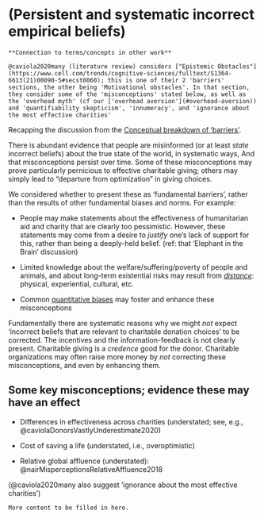 # (Persistent and systematic incorrect empirical beliefs) {#factual}

```block2

**Connection to terms/concepts in other work**

@caviola2020many (literature review) considers ["Epistemic Obstacles"](https://www.cell.com/trends/cognitive-sciences/fulltext/S1364-6613(21)00090-5#secst0060); this is one of their 2 'barriers' sections, the other being 'Motivational obstacles'. In that section, they consider some of the 'misconceptions' stated below, as well as  the 'overhead myth' (cf our ['overhead aversion'](#overhead-aversion)) and 'quantifiability skepticism', 'innumeracy', and 'ignorance about the most effective charities'

```

Recapping the discussion from the [Conceptual breakdown of 'barriers'](#barriers-concept).

There is abundant evidence that people are misinformed (or at least *state* incorrect beliefs) about the true state of the world, in systematic ways, And that misconceptions persist over time. Some of these misconceptions may prove particularly pernicious to effective charitable giving; others may simply lead to "departure from optimization" in giving choices.

We considered whether to present these as 'fundamental barriers', rather than the results of other fundamental biases and norms. For example:

-   People may make statements about the effectiveness of humanitarian aid and charity that are clearly too pessimistic. However, these statements may come from a desire to *justify* one's lack of support for this, rather than being a deeply-held belief. (ref: that 'Elephant in the Brain' discussion)

-   Limited knowledge about the welfare/suffering/poverty of people and animals, and about long-term existential risks may result from [*distance*](#aware-distance): physical, experiential, cultural, etc.

-   Common [quantitative biases](#quant-biases) may foster and enhance these misconceptions

Fundamentally there are systematic reasons why we might *not* expect 'incorrect beliefs that are relevant to charitable donation choices' to be corrected. The incentives and the information-feedback is not clearly present. Charitable giving is a *credence* good for the donor. Charitable organizations may often raise more money by *not* correcting these misconceptions, and even by enhancing them.\

## Some key misconceptions; evidence these may have an effect

-   Differences in effectiveness across charities (understated; see, e.g., @caviolaDonorsVastlyUnderestimate2020)

-   Cost of saving a life (understated, i.e., overoptimistic)

-   Relative global affluence (understated): @nairMisperceptionsRelativeAffluence2018

(@caviola2020many also suggest 'ignorance about the most effective charities')

```block2
More content to be filled in here.
```  

